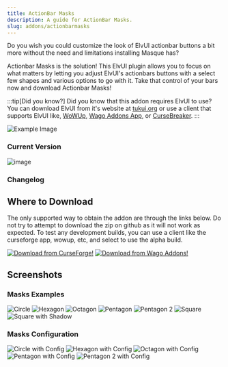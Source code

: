 ```yaml
---
title: ActionBar Masks
description: A guide for ActionBar Masks.
slug: addons/actionbarmasks
---
```



<Background />

Do you wish you could customize the look of ElvUI actionbar buttons a bit more without the need and limitations installing Masque has?

Actionbar Masks is the solution! This ElvUI plugin allows you to focus on what matters by letting you adjust ElvUI's actionbars buttons with a select few shapes and various options to go with it. Take that control of your bars now and download Actionbar Masks!

:::tip[Did you know?]
Did you know that this addon requires ElvUI to use? You can download ElvUI from it's website at [tukui.org](https://tukui.org/elvui) or use a client that supports ElvUI like, [WoWUp](https://wowup.io/), [Wago Addons App](https://addons.wago.io/app), or [CurseBreaker](https://github.com/AcidWeb/CurseBreaker).
:::

<img src="https://cdn-images.repoocreforged.dev/ActionBarMasks/Example.png" alt="Example Image" />

### Current Version
<img src="https://img.shields.io/github/v/tag/repooc/ElvUI_ActionBarMasks?style=for-the-badge&label=%20" alt="image" data-zoom-off />

### Changelog
<Changelog />

## Where to Download
The only supported way to obtain the addon are through the links below. Do not try to attempt to download the zip on github as it will not work as expected. To test any development builds, you can use a client like the curseforge app, wowup, etc, and select to use the alpha build.

<FluidGrid minColumnWidth="20rem">
  <a href="https://www.curseforge.com/wow/addons/actionbar-masks-elvui-plugin"><img src="/images/CurseForgeBanner.png" alt="Download from CurseForge!" data-zoom-off /></a>
  <a href="https://addons.wago.io/addons/elvui-actionbarmasks"><img src="/images/WagoBanner.png" alt="Download from Wago Addons!" data-zoom-off /></a>
</FluidGrid>

## Screenshots
### Masks Examples
<FluidGrid minColumnWidth="20rem">
  <img src="https://cdn-images.repoocreforged.dev/ActionBarMasks/Circle.png" alt="Circle" />
  <img src="https://cdn-images.repoocreforged.dev/ActionBarMasks/Hexagon.png" alt="Hexagon" />
  <img src="https://cdn-images.repoocreforged.dev/ActionBarMasks/Octagon.png" alt="Octagon" />
  <img src="https://cdn-images.repoocreforged.dev/ActionBarMasks/Pentagon.png" alt="Pentagon" />
  <img src="https://cdn-images.repoocreforged.dev/ActionBarMasks/Pentagon2.png" alt="Pentagon 2" />
  <img src="https://cdn-images.repoocreforged.dev/ActionBarMasks/Square.png" alt="Square" />
  <img src="https://cdn-images.repoocreforged.dev/ActionBarMasks/SquareWithShadow.png" alt="Square with Shadow" />
</FluidGrid>

### Masks Configuration
<FluidGrid minColumnWidth="20rem">
  <img src="https://cdn-images.repoocreforged.dev/ActionBarMasks/CircleWithConfig.png" alt="Circle with Config" />
  <img src="https://cdn-images.repoocreforged.dev/ActionBarMasks/HexagonWithConfig.png" alt="Hexagon with Config" />
  <img src="https://cdn-images.repoocreforged.dev/ActionBarMasks/OctagonWithConfig.png" alt="Octagon with Config" />
  <img src="https://cdn-images.repoocreforged.dev/ActionBarMasks/PentagonWithConfig.png" alt="Pentagon with Config" />
  <img src="https://cdn-images.repoocreforged.dev/ActionBarMasks/Pentagon2WithConfig.png" alt="Pentagon 2 with Config" />
</FluidGrid>
